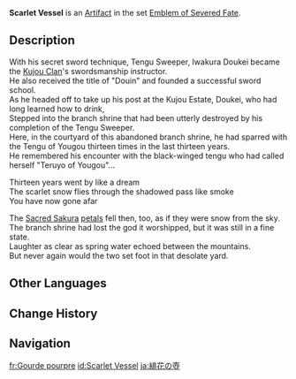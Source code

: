 {{Artifact Infobox
|image = Item Scarlet Vessel.png
|set   = Emblem of Severed Fate
|piece = Goblet of Eonothem
}}
{{Description|An intricately-designed wine vessel that a world-famous martial artist once drank from.}}
'''Scarlet Vessel''' is an [[Artifact]] in the set [[Emblem of Severed Fate]].

==Description==
With his secret sword technique, Tengu Sweeper, Iwakura Doukei became the [[Kujou Clan]]'s swordsmanship instructor.<br />He also received the title of "Douin" and founded a successful sword school.<br />As he headed off to take up his post at the Kujou Estate, Doukei, who had long learned how to drink,<br />Stepped into the branch shrine that had been utterly destroyed by his completion of the Tengu Sweeper.<br />Here, in the courtyard of this abandoned branch shrine, he had sparred with the Tengu of Yougou thirteen times in the last thirteen years.<br />He remembered his encounter with the black-winged tengu who had called herself "Teruyo of Yougou"...

Thirteen years went by like a dream<br />The scarlet snow flies through the shadowed pass like smoke<br />You have now gone afar

The [[Sacred Sakura]] [[Sakura Bloom|petals]] fell then, too, as if they were snow from the sky.<br />The branch shrine had lost the god it worshipped, but it was still in a fine state.<br />Laughter as clear as spring water echoed between the mountains.<br />But never again would the two set foot in that desolate yard.

==Other Languages==
{{Other Languages
|en      = Scarlet Vessel
|zhs     = 绯花之壶
|zhs_rm  = Fēi Huā zhī Hú
|zht     = 緋花之壺
|zht_rm  = Fēi Huā zhī Hú
|zh_tl   = Vase of Crimson Flowers
|ja      = 緋花の壺
|ja_rm   = Hibana no Tsubo
|ja_tl   = Scarlet Flower Vase
|ko      = 진홍의 주전자
|ko_rm   = Jinhong-ui Jujeonja
|ko_tl   = Crimson Kettle
|es      = Cáliz Escarlata
|es_tl   = Scarlet Chalice
|fr      = Gourde pourpre
|fr_tl   = Purple Flask
|ru      = Алый сосуд
|ru_tl   = Scarlet Vessel
|th      = Scarlet Vessel
|vi      = Bình Hoa Đào
|vi_tl   = 
|de      = Krug mit dunkelroten Blumen
|de_tl   = Jar of Deep Red Flowers
|id      = Scarlet Vessel
|pt      = Ânfora das Flores Escarlates
|pt_tl   = 
|tr      = Kızıl Matara
|tr_tl   = 
|it      = Calice scarlatto
|it_tl   = 
}}

==Change History==
{{Change History|2.0}}

==Navigation==
{{Artifact Set Navbox|Emblem of Severed Fate}}

[[fr:Gourde pourpre]]
[[id:Scarlet Vessel]]
[[ja:緋花の壺]]